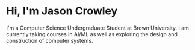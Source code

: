 # Hi, I'm Jason Crowley

I'm a Computer Science Undergraduate Student at Brown University. I am currently
taking courses in AI/ML as well as exploring the design and construction of
computer systems.
